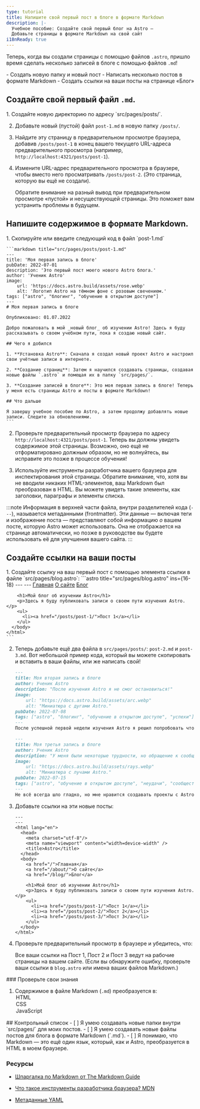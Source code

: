 ```yaml
---
type: tutorial
title: Напишите свой первый пост в блоге в формате Markdown
description: |-
  Учебное пособие: Создайте свой первый блог на Astro —
  Добавьте страницы в формате Markdown на свой сайт
i18nReady: true
---
```


Теперь, когда вы создали страницы с помощью файлов `.astro`, пришло время сделать несколько записей в блоге с помощью файлов `.md`!

<PreCheck>
  - Создать новую папку и новый пост
  - Написать несколько постов в формате Markdown
  - Создать ссылки на ваши посты на странице «Блог»
</PreCheck>

## Создайте свой первый файл `.md`.

<Steps>
1. Создайте новую директорию по адресу `src/pages/posts/`. 

2. Добавьте новый (пустой) файл `post-1.md` в новую папку `/posts/`.

3. Найдите эту страницу в предварительном просмотре браузера, добавив `/posts/post-1` в конец вашего текущего URL-адреса предварительного просмотра (например, `http://localhost:4321/posts/post-1`).

4. Измените URL-адрес предварительного просмотра в браузере, чтобы вместо него просматривать `/posts/post-2`. (Это страница, которую вы ещё не создали). 

   Обратите внимание на разный вывод при предварительном просмотре «пустой» и несуществующей страницы. Это поможет вам устранить проблемы в будущем.
</Steps>

## Напишите содержимое в формате Markdown.

<Steps>
1. Скопируйте или введите следующий код в файл `post-1.md`

    ```markdown title="src/pages/posts/post-1.md"
    ---
    title: 'Моя первая запись в блоге'
    pubDate: 2022-07-01
    description: 'Это первый пост моего нового Astro блога.'
    author: 'Ученик Astro'
    image:
        url: 'https://docs.astro.build/assets/rose.webp'
        alt: 'Логотип Astro на тёмном фоне с розовым свечением.'
    tags: ["astro", "блогинг", "обучение в открытом доступе"]
    ---
    # Моя первая запись в блоге

    Опубликовано: 01.07.2022

    Добро пожаловать в мой _новый блог_ об изучении Astro! Здесь я буду рассказывать о своем учебном пути, пока я создаю новый сайт.

    ## Чего я добился

    1. **Установка Astro**: Сначала я создал новый проект Astro и настроил свои учётные записи в интернете.

    2. **Создание страниц**: Затем я научился создавать страницы, создавая новые файлы `.astro` и помещая их в папку `src/pages/`.

    3. **Создание записей в блоге**: Это моя первая запись в блоге! Теперь у меня есть страницы Astro и посты в формате Markdown!

    ## Что дальше

    Я завершу учебное пособие по Astro, а затем продолжу добавлять новые записи. Следите за обновлениями.
    ```

2. Проверьте предварительный просмотр браузера по адресу `http://localhost:4321/posts/post-1`. Теперь вы должны увидеть содержимое этой страницы. Возможно, оно ещё не отформатировано должным образом, но не волнуйтесь, вы исправите это позже в процессе обучения!

3. Используйте инструменты разработчика вашего браузера для инспектирования этой страницы. Обратите внимание, что, хотя вы не вводили никаких HTML-элементов, ваш Markdown был преобразован в HTML. Вы можете увидеть такие элементы, как заголовки, параграфы и элементы списка.	
</Steps>

:::note
Информация в верхней части файла, внутри разделителей кода (`---`), называется метаданными (frontmatter). Эти данные — включая теги и изображение поста — представляют собой информацию *о* вашем посте, которую Astro может использовать. Она не отображается на странице автоматически, но позже в руководстве вы будете использовать её для улучшения вашего сайта.
:::

## Создайте ссылки на ваши посты

<Steps>
1. Создайте ссылку на ваш первый пост с помощью элемента ссылки в файле `src/pages/blog.astro`:
    ```astro title="src/pages/blog.astro" ins={16-18}
    ---
    ---
    <html lang="en">
      <head>
        <meta charset="utf-8"/>
        <meta name="viewport" content="width=device-width" />
        <title>Astro</title>
      </head>
      <body>
        <a href="/">Главная</a>
        <a href="/about/">О сайте</a>
        <a href="/blog/">Блог</a>
      
        <h1>Мой блог об изучении Astro</h1>
        <p>Здесь я буду публиковать записи о своем пути изучения Astro.</p>
        <ul>
          <li><a href="/posts/post-1/">Пост 1</a></li>
        </ul>
      </body>
    </html>
    ```

2. Теперь добавьте ещё два файла в `src/pages/posts/`: `post-2.md` и `post-3.md`. Вот небольшой пример кода, который вы можете скопировать и вставить в ваши файлы, или же написать свой!

    ```md title="src/pages/posts/post-2.md"
    ---
    title: Моя вторая запись в блоге
    author: Ученик Astro
    description: "После изучения Astro я не смог остановиться!"
    image: 
        url: "https://docs.astro.build/assets/arc.webp"
        alt: "Миниатюра с дугами Astro."
    pubDate: 2022-07-08
    tags: ["astro", "блогинг", "обучение в открытом доступе", "успехи"]
    ---
    После успешной первой недели изучения Astro я решил попробовать что-то ещё. Я написал и импортировал небольшой компонент по памяти!
    ```

    ```md title="src/pages/posts/post-3.md"
    ---
    title: Моя третья запись в блоге
    author: Ученик Astro
    description: "У меня были некоторые трудности, но обращение к сообществу за помощью действительно помогло!"
    image: 
        url: "https://docs.astro.build/assets/rays.webp"
        alt: "Миниатюра с лучами Astro."
    pubDate: 2022-07-15
    tags: ["astro", "обучение в открытом доступе", "неудачи", "сообщество"]
    ---
    Не всё всегда шло гладко, но мне нравится создавать проекты с Astro. И [сообщество в Discord](https://astro.build/chat) очень дружелюбное и полезное.
    ```

3. Добавьте ссылки на эти новые посты:

    ```astro title="src/pages/blog.astro" ins={18-19}
    ---
    ---
    <html lang="en">
      <head>
        <meta charset="utf-8"/>
        <meta name="viewport" content="width=device-width" />
        <title>Astro</title>
      </head>
      <body>
        <a href="/">Главная</a>
        <a href="/about/">О сайте</a>
        <a href="/blog/">Блог</a>
      
        <h1>Мой блог об изучении Astro</h1>
        <p>Здесь я буду публиковать записи о своем пути изучения Astro.</p>
        <ul>
          <li><a href="/posts/post-1/">Пост 1</a></li>
          <li><a href="/posts/post-2/">Пост 2</a></li>
          <li><a href="/posts/post-3/">Пост 3</a></li>
        </ul>
      </body>
    </html>
    ```

4. Проверьте предварительный просмотр в браузере и убедитесь, что:

    Все ваши ссылки на Пост 1, Пост 2 и Пост 3 ведут на рабочие страницы на вашем сайте. (Если вы обнаружите ошибку, проверьте ваши ссылки в `blog.astro` или имена ваших файлов Markdown.)
</Steps>


<Box icon="question-mark">
### Проверьте свои знания

1. Содержимое в файле Markdown (`.md`) преобразуется в:
    <MultipleChoice>
        <Option isCorrect>HTML</Option>
        <Option>CSS</Option>
        <Option>JavaScript</Option>
    </MultipleChoice>
</Box>

<Box icon="check-list">
## Контрольный список

<Checklist>
- [ ] Я умею создавать новые папки внутри `src/pages/` для моих постов.
- [ ] Я умею создавать новые файлы постов для блога в формате Markdown (`.md`).
- [ ] Я понимаю, что Markdown — это ещё один язык, который, как и Astro, преобразуется в HTML в моем браузере.
</Checklist>
</Box>

### Ресурсы

- [Шпаргалка по Markdown от The Markdown Guide](https://www.markdownguide.org/cheat-sheet/) <Badge class="neutral-badge" text="внешняя ссылка" />

- [Что такое инструменты разработчика браузера? MDN](https://developer.mozilla.org/ru/docs/Learn/Common_questions/Tools_and_setup/What_are_browser_developer_tools) <Badge class="neutral-badge" text="внешняя ссылка" />

- [Метаданные YAML](https://assemble.io/docs/YAML-front-matter.html) <Badge class="neutral-badge" text="внешняя ссылка" />
